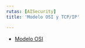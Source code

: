 ```yaml
---
rutas: [AISecurity]
title: 'Modelo OSI y TCP/IP'

---
```


- [Modelo OSI](https://www.cloudflare.com/es-es/learning/ddos/glossary/open-systems-interconnection-model-osi/)